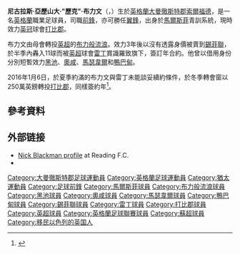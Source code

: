 {{noteTA|G1=EPL|G2=足球|G3=FAcup
|T=zh-hans:尼克·布莱克曼;zh-hk:歷克·布力文;
|1=zh-hans:尼克;zh-hk:歷克;
|2=zh-hans:布莱克曼;zh-hk:布力文;
}}
{{Infobox football biography
| name                = 歷克·布力文<br>''Nick Blackman''
| image               = Nick Blackman (cropped).png
| image_size          = 200
| caption             = 
| fullname            = Nicholas Alexander Blackman
| birth_date          = {{birth date and age|1989|11|11|df=y}}
| birth_place         = [[英格蘭|英格蘭]][[索爾福德|索爾福德]]<ref name=borninsalford>{{cite web|title=Motherwell rookie Nick Blackman takes inspiration from hero Rooney for Euro debut|url=http://www.dailyrecord.co.uk/sport/football/motherwell-rookie-nick-blackman-takes-1067528|publisher=dailyrecord.co.uk|accessdate=22 August 2014|archive-date=2015-11-17|archive-url=https://web.archive.org/web/20151117033017/http://www.dailyrecord.co.uk/sport/football/motherwell-rookie-nick-blackman-takes-1067528|dead-url=no}}</ref>
| height              = {{height|ft=6|in=2}}
| position            = [[前鋒_(足球)|前鋒]]
| currentclub         = [[德比郡足球俱乐部|打比郡]]
| clubnumber          = 
| youthyears1 = 2005–2006 
| youthclubs1 = [[马科斯菲尔德足球俱乐部|馬爾斯菲]]
| years1 = 2006–2009 
| clubs1 = [[马科斯菲尔德足球俱乐部|馬爾斯菲]]      
| caps1 = 12 
| goals1 = 1
| years2 = 2009–2012 
| clubs2 = [[布莱克本流浪者足球俱乐部|布力般流浪]]   
| caps2 = 1  
| goals2 = 0
| years3 = 2009      
| clubs3 = → [[黑池足球會|黑池]]                 
| caps3 = 5  
| goals3 = 1
| years4 = 2009–2010 
| clubs4 = → [[奥尔德姆足球俱乐部|奧咸]]           
| caps4 = 12 
| goals4 = 1
| years5 = 2010–2011 
| clubs5 = → [[马瑟韦尔足球俱乐部|馬瑟韋爾]]        
| caps5 = 18 
| goals5 = 10
| years6 = 2011      
| clubs6 = → [[阿伯丁足球俱乐部|鴨巴甸]]           
| caps6 = 15 
| goals6 = 2
| years7 = 2012–2013 
| clubs7 = [[谢菲尔德联足球俱乐部|錫菲聯]]          
| caps7 = 28 
| goals7 = 11
| years8 = 2013–2016
| clubs8 = [[雷丁足球俱乐部|雷丁]]                 
| caps8 = 103
| goals8 = 18
| years9 = 2016–
| clubs9 = [[德比郡足球俱乐部|打比郡]]                 
| caps9 = 0 
| goals9 = 0
| club-update = 06:52, 21 October 2015 (UTC)
}}

'''尼古拉斯·亞歷山大·"歷克"·布力文'''（{{lang-en|'''Nicholas Alexander "Nick" Blackman'''}}，{{bd|1989年|11月11日|catidx=Blackman, Nick}}）生於[[英格蘭|英格蘭]][[大曼徹斯特郡|大曼徹斯特郡]][[索爾福德|索爾福德]]，是一名[[英格蘭|英格蘭]]職業足球員，司職[[前鋒_(足球)|前鋒]]，亦可勝任[[中場#翼鋒|翼鋒]]，出身於[[马科斯菲尔德足球俱乐部|馬爾斯菲]]青訓系統，現時效力[[英冠|英冠]]球會[[德比郡足球俱乐部|打比郡]]。

布力文由母會轉投[[英超|英超]]的[[布莱克本流浪者足球俱乐部|布力般流浪]]。效力3年後以沒有透露身價被賣到[[谢菲尔德联足球俱乐部|錫菲聯]]，於半季內轟入11球而被[[英超|英超]]球會[[雷丁足球俱乐部|雷丁]]賞識羅致旗下，簽訂{{frac|3|1|2}}年合約。他曾以借用身份分別短暫效力[[黑池足球會|黑池]]、[[奥尔德姆足球俱乐部|奧咸]]、[[马瑟韦尔足球俱乐部|馬瑟韋爾]]和[[阿伯丁足球俱乐部|鴨巴甸]]。

2016年1月6日，於夏季約滿的布力文與雷丁未能談妥續約條件，於冬季轉會窗以250萬英鎊轉投[[德比郡足球俱乐部|打比郡]]，同樣簽約{{frac|3|1|2}}年<ref>{{citenews |language=en |url=http://www.bbc.com/sport/0/football/35242210 |title=Nick Blackman: Reading striker joins Derby County |work=''[[BBC_Sport|BBC Sport]]'' |date=2016-01-06 |accessdate=2016-01-06 |archive-date=2016-01-07 |archive-url=https://web.archive.org/web/20160107042107/http://www.bbc.com/sport/0/football/35242210 |dead-url=no }}</ref >。

== 參考資料 ==
{{reflist}}

== 外部链接 ==
{{commons category|Nick Blackman}}
*[https://web.archive.org/web/20130728152550/http://www.readingfc.co.uk/team/player-profile/index.aspx?playerid=368790&tcmuri=634179 Nick Blackman profile] at Reading F.C.
*{{soccerbase|45922|尼克·布莱克曼}}

{{DEFAULTSORT:Blackman, Nick}}
[[Category:大曼徹斯特郡足球運動員|Category:大曼徹斯特郡足球運動員]]
[[Category:英格蘭足球運動員|Category:英格蘭足球運動員]]
[[Category:猶太運動員|Category:猶太運動員]]
[[Category:足球前鋒|Category:足球前鋒]]
[[Category:馬爾斯菲球員|Category:馬爾斯菲球員]]
[[Category:布力般流浪球員|Category:布力般流浪球員]]
[[Category:黑池球員|Category:黑池球員]]
[[Category:奧咸球員|Category:奧咸球員]]
[[Category:馬瑟韋爾球員|Category:馬瑟韋爾球員]]
[[Category:鴨巴甸球員|Category:鴨巴甸球員]]
[[Category:錫菲聯球員|Category:錫菲聯球員]]
[[Category:雷丁球員|Category:雷丁球員]]
[[Category:打比郡球員|Category:打比郡球員]] 
[[Category:英超球員|Category:英超球員]]
[[Category:英格蘭足球聯賽球員|Category:英格蘭足球聯賽球員]]
[[Category:蘇超球員|Category:蘇超球員]]
[[Category:移民以色列的英国人|Category:移民以色列的英国人]]